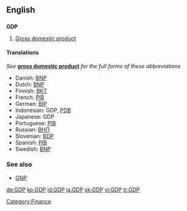 ==English==

==={{initialism}}===
'''GDP'''
{{wikipedia}}

# [[Gross domestic product]]

====Translations====
''See'' '''[[gross domestic product]]''' ''for the full forms of these abbreviations''
{{top}}
*Danish: [[BNP]]
*Dutch: [[BNP]]
*Finnish: [[BKT]]
*French: [[PIB]] {{m}}
*German: [[BIP]]
*Indonesian: GDP, [[PDB]]
*Japanese: GDP
*Portuguese: [[PIB]]
*Russian: [[ВНП]]
*Slovenian: [[BDP]]
*Spanish: [[PIB]]
*Swedish: [[BNP]]
{{bottom}}

===See also===
*[[GNP]]

[[Category:Finance]]

[[de:GDP]]
[[ko:GDP]]
[[id:GDP]]
[[ja:GDP]]
[[sk:GDP]]
[[vi:GDP]]
[[tr:GDP]]